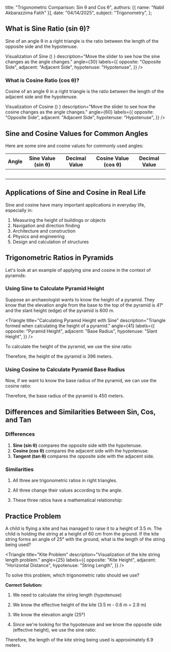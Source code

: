 
  title: "Trigonometric Comparison: Sin θ and Cos θ",
  authors: [{ name: "Nabil Akbarazzima Fatih" }],
  date: "04/14/2025",
  subject: "Trigonometry",
};

## What is Sine Ratio (sin θ)?

Sine of an angle θ in a right triangle is the ratio between the length of the opposite side and the hypotenuse.

<BlockMath math="\sin \theta = \frac{\text{opposite side}}{\text{hypotenuse}}" />

<div className="mt-4">
  <Triangle
    title={
      <>
        Visualization of Sine (<InlineMath math="\sin \theta" />)
      </>
    }
    description="Move the slider to see how the sine changes as the angle changes."
    angle={30}
    labels={{
      opposite: "Opposite Side",
      adjacent: "Adjacent Side",
      hypotenuse: "Hypotenuse",
    }}
  />
</div>

### What is Cosine Ratio (cos θ)?

Cosine of an angle θ in a right triangle is the ratio between the length of the adjacent side and the hypotenuse.

<BlockMath math="\cos \theta = \frac{\text{adjacent side}}{\text{hypotenuse}}" />

<div className="mt-4">
  <Triangle
    title={
      <>
        Visualization of Cosine (<InlineMath math="\cos \theta" />)
      </>
    }
    description="Move the slider to see how the cosine changes as the angle changes."
    angle={60}
    labels={{
      opposite: "Opposite Side",
      adjacent: "Adjacent Side",
      hypotenuse: "Hypotenuse",
    }}
  />
</div>

## Sine and Cosine Values for Common Angles

Here are some sine and cosine values for commonly used angles:

| Angle                     | Sine Value (sin θ)                       | Decimal Value              | Cosine Value (cos θ)                     | Decimal Value              |
| ------------------------- | ---------------------------------------- | -------------------------- | ---------------------------------------- | -------------------------- |
| <InlineMath math="0°" />  | <InlineMath math="0" />                  | <InlineMath math="0" />    | <InlineMath math="1" />                  | <InlineMath math="1" />    |
| <InlineMath math="30°" /> | <InlineMath math="\frac{1}{2}" />        | <InlineMath math="0.5" />  | <InlineMath math="\frac{\sqrt{3}}{2}" /> | <InlineMath math="0.87" /> |
| <InlineMath math="45°" /> | <InlineMath math="\frac{\sqrt{2}}{2}" /> | <InlineMath math="0.71" /> | <InlineMath math="\frac{\sqrt{2}}{2}" /> | <InlineMath math="0.71" /> |
| <InlineMath math="60°" /> | <InlineMath math="\frac{\sqrt{3}}{2}" /> | <InlineMath math="0.87" /> | <InlineMath math="\frac{1}{2}" />        | <InlineMath math="0.5" />  |
| <InlineMath math="90°" /> | <InlineMath math="1" />                  | <InlineMath math="1" />    | <InlineMath math="0" />                  | <InlineMath math="0" />    |

## Applications of Sine and Cosine in Real Life

Sine and cosine have many important applications in everyday life, especially in:

1. Measuring the height of buildings or objects
2. Navigation and direction finding
3. Architecture and construction
4. Physics and engineering
5. Design and calculation of structures

## Trigonometric Ratios in Pyramids

Let's look at an example of applying sine and cosine in the context of pyramids:

### Using Sine to Calculate Pyramid Height

Suppose an archaeologist wants to know the height of a pyramid. They know that the elevation angle from the base to the top of the pyramid is 41° and the slant height (edge) of the pyramid is 600 m.

<Triangle
  title="Calculating Pyramid Height with Sine"
  description="Triangle formed when calculating the height of a pyramid."
  angle={41}
  labels={{
    opposite: "Pyramid Height",
    adjacent: "Base Radius",
    hypotenuse: "Slant Height",
  }}
/>

To calculate the height of the pyramid, we use the sine ratio:

<div className="flex flex-col gap-4">
  <BlockMath math="\sin 41° = \frac{\text{pyramid height}}{\text{slant height}}" />
  <BlockMath math="\sin 41° = \frac{x \text{ m}}{600 \text{ m}}" />
  <BlockMath math="0.66 = \frac{x \text{ m}}{600 \text{ m}}" />
  <BlockMath math="x = 0.66 \times 600 \text{ m} = 396 \text{ m}" />
</div>

Therefore, the height of the pyramid is 396 meters.

### Using Cosine to Calculate Pyramid Base Radius

Now, if we want to know the base radius of the pyramid, we can use the cosine ratio:

<div className="flex flex-col gap-4">
  <BlockMath math="\cos 41° = \frac{\text{pyramid base radius}}{\text{slant height}}" />
  <BlockMath math="\cos 41° = \frac{x \text{ m}}{600 \text{ m}}" />
  <BlockMath math="0.75 = \frac{x \text{ m}}{600 \text{ m}}" />
  <BlockMath math="x = 0.75 \times 600 \text{ m} = 450 \text{ m}" />
</div>

Therefore, the base radius of the pyramid is 450 meters.

## Differences and Similarities Between Sin, Cos, and Tan

### Differences

1. **Sine (sin θ)** compares the opposite side with the hypotenuse.
2. **Cosine (cos θ)** compares the adjacent side with the hypotenuse.
3. **Tangent (tan θ)** compares the opposite side with the adjacent side.

### Similarities

1. All three are trigonometric ratios in right triangles.
2. All three change their values according to the angle.
3. These three ratios have a mathematical relationship:

   <BlockMath math="\tan \theta = \frac{\sin \theta}{\cos \theta}" />

## Practice Problem

A child is flying a kite and has managed to raise it to a height of 3.5 m. The child is holding the string at a height of 60 cm from the ground. If the kite string forms an angle of 25° with the ground, what is the length of the string being used?

<Triangle
  title="Kite Problem"
  description="Visualization of the kite string length problem."
  angle={25}
  labels={{
    opposite: "Kite Height",
    adjacent: "Horizontal Distance",
    hypotenuse: "String Length",
  }}
/>

To solve this problem, which trigonometric ratio should we use?

**Correct Solution:**

1. We need to calculate the string length (hypotenuse)
2. We know the effective height of the kite (3.5 m - 0.6 m = 2.9 m)
3. We know the elevation angle (25°)
4. Since we're looking for the hypotenuse and we know the opposite side (effective height), we use the sine ratio:

   <div className="flex flex-col gap-4">
     <BlockMath math="\sin 25° = \frac{\text{effective height}}{\text{string length}}" />
     <BlockMath math="\sin 25° = \frac{2.9 \text{ m}}{x \text{ m}}" />
     <BlockMath math="0.42 = \frac{2.9 \text{ m}}{x \text{ m}}" />
     <BlockMath math="x = \frac{2.9 \text{ m}}{0.42} = 6.9 \text{ m}" />
   </div>

Therefore, the length of the kite string being used is approximately 6.9 meters.
